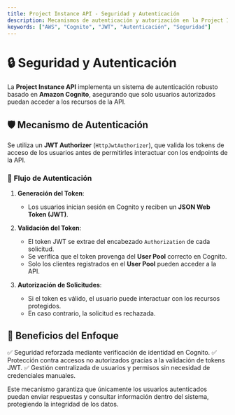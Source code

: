 ```yaml
---
title: Project Instance API - Seguridad y Autenticación
description: Mecanismos de autenticación y autorización en la Project Instance API utilizando Amazon Cognito.
keywords: ["AWS", "Cognito", "JWT", "Autenticación", "Seguridad"]
---
```


# 🔒 Seguridad y Autenticación

La **Project Instance API** implementa un sistema de autenticación robusto basado en **Amazon Cognito**, asegurando que solo usuarios autorizados puedan acceder a los recursos de la API.

## 🛡 Mecanismo de Autenticación

Se utiliza un **JWT Authorizer** (`HttpJwtAuthorizer`), que valida los tokens de acceso de los usuarios antes de permitirles interactuar con los endpoints de la API.

### 🔹 **Flujo de Autenticación**

1. **Generación del Token**:

   - Los usuarios inician sesión en Cognito y reciben un **JSON Web Token (JWT)**.

2. **Validación del Token**:

   - El token JWT se extrae del encabezado `Authorization` de cada solicitud.
   - Se verifica que el token provenga del **User Pool** correcto en Cognito.
   - Solo los clientes registrados en el **User Pool** pueden acceder a la API.

3. **Autorización de Solicitudes**:
   - Si el token es válido, el usuario puede interactuar con los recursos protegidos.
   - En caso contrario, la solicitud es rechazada.

## 🔑 Beneficios del Enfoque

✅ Seguridad reforzada mediante verificación de identidad en Cognito.
✅ Protección contra accesos no autorizados gracias a la validación de tokens JWT.
✅ Gestión centralizada de usuarios y permisos sin necesidad de credenciales manuales.

Este mecanismo garantiza que únicamente los usuarios autenticados puedan enviar respuestas y consultar información dentro del sistema, protegiendo la integridad de los datos.
